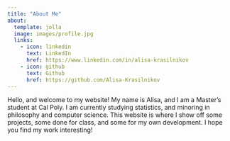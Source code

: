 ```yaml
---
title: "About Me"
about:
  template: jolla
  image: images/profile.jpg
  links:
    - icon: linkedin
      text: LinkedIn
      href: https://www.linkedin.com/in/alisa-krasilnikov
    - icon: github
      text: Github
      href: https://github.com/Alisa-Krasilnikov
---
```


Hello, and welcome to my website! My name is Alisa, and I am a Master's student at Cal Poly. I am currently studying statistics, and minoring in philosophy and computer science. This website is where I show off some projects, some done for class, and some for my own development. I hope you find my work interesting!
